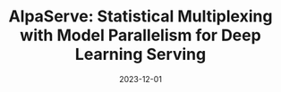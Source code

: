 ---
title: "AlpaServe: Statistical Multiplexing with Model Parallelism for Deep Learning Serving"
date: '2023-12-01'
tags: ['OSDI2023']
draft: false
authors: ['Zhuohan Li*', 'Lianmin Zheng*', 'Yinmin Zhong*', 'Vincent Liu', 'Ying Sheng', 'Xin Jin', 'Yanping Huang', 'Zhifeng Chen', 'Hao Zhang', 'Joseph E Gonzalez', 'Ion Stoica']
canonicalUrl: https://arxiv.org/pdf/2302.11665.pdf
---